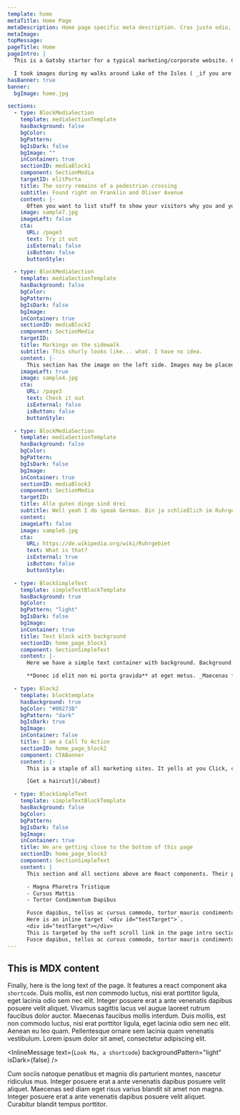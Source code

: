 ```yaml
---
template: home
metaTitle: Home Page
metaDescription: Home page specific meta description. Cras justo odio, dapibus ac facilisis in, egestas eget quam.
metaImage:
topMessage:
pageTitle: Home
pageIntro: |
  This is a Gatsby starter for a typical marketing/corporate website. Content is created with [MDX](https://www.gatsbyjs.org/docs/mdx/). It lets you write JSX embedded inside Markdown. It’s a great combination because it allows you to use Markdown’s terse syntax (such as # Heading) for your content and JSX for more advanced, or reusable components. This page is using several components and then at the bottom there is also some markdown body text.

  I took images during my walks around Lake of the Isles ( _if you are from Minneapolis you know where that is_ ) to provide some interesting visuals. This home page features a simple banner and startes with an introduction that features a somewhat larger font size, well, it is an intro after all. Inside this intro you'll find an [in-page link to a section below. Please click it.](#testTarget). Throughout the site smooth scrolling is implemented with [smooth-scroll](https://github.com/cferdinandi/smooth-scroll) a plugin by _cferdinandi_. I'd have liked to use `scroll-behavior: smooth;` which is browser native but Safari doesn't support it and a couple of polyfills didn't seem to work. Once you start scrolling a back-to-top link will appear in the lower right corner of the page, which will scroll the page back to... wait for it... the top of the page.
hasBanner: true
banner:
  bgImage: home.jpg

sections:
  - type: BlockMediaSection
    template: mediaSectionTemplate
    hasBackground: false
    bgColor:
    bgPattern:
    bgIsDark: false
    bgImage: ""
    inContainer: true
    sectionID: mediaBlock1
    component: SectionMedia
    targetID: elitPorta
    title: The sorry remains of a pedestrian crossing
    subtitle: Found right on Franklin and Oliver Avenue
    content: |-
      Often you want to list stuff to show your visitors why you and your products make a difference. A pattern that is often used is the media object pattern. This name was coined by Nicole Sullivan in her Stubbornella blogpost [THE MEDIA OBJECT SAVES HUNDREDS OF LINES OF CODE](http://www.stubbornella.org/content/2010/06/25/the-media-object-saves-hundreds-of-lines-of-code/). This section has a h2 header, some prose and a call to action. And, of course, an image on the right side. Note that all section header conform to AP Style Capitalization Rules. I am using the [ap-style-title-case plugin](https://www.npmjs.com/package/ap-style-title-case) by _wooorm_ for that.
    image: sample7.jpg
    imageLeft: false
    cta:
      URL: /page3
      text: Try it out
      isExternal: false
      isButton: false
      buttonStyle:

  - type: BlockMediaSection
    template: mediaSectionTemplate
    hasBackground: false
    bgColor:
    bgPattern:
    bgIsDark: false
    bgImage:
    inContainer: true
    sectionID: mediaBlock2
    component: SectionMedia
    targetID:
    title: Markings on the sidewalk
    subtitle: This shurly looks like... what. I have no idea.
    content: |-
      This section has the image on the left side. Images may be placed on either side of the section. Here we use an altenating arrangement to arrive at a ZigZag pattern. I coined this name all by myself ;-) And to make it interesting there is another page link to [scroll to the section above](#elitPorta).
    imageLeft: true
    image: sample4.jpg
    cta:
      URL: /page3
      text: Check it out
      isExternal: false
      isButton: false
      buttonStyle:

  - type: BlockMediaSection
    template: mediaSectionTemplate
    hasBackground: false
    bgColor:
    bgPattern:
    bgIsDark: false
    bgImage:
    inContainer: true
    sectionID: mediaBlock3
    component: SectionMedia
    targetID:
    title: Alle guten dinge sind drei
    subtitle: Well yeah I do speak German. Bin ja schließlich im Ruhrgebiet geboren.
    content:
    imageLeft: false
    image: sample6.jpg
    cta:
      URL: https://de.wikipedia.org/wiki/Ruhrgebiet
      text: What is that?
      isExternal: true
      isButton: false
      buttonStyle:

  - type: BlockSimpleText
    template: simpleTextBlockTemplate
    hasBackground: true
    bgColor:
    bgPattern: "light"
    bgIsDark: false
    bgImage:
    inContainer: true
    title: Text block with background
    sectionID: home_page_block1
    component: SectionSimpleText
    content: |-
      Here we have a simple text container with background. Background is courtesy of [Gradient Magic](https://www.gradientmagic.com/), a free gallery of fantastic and unique CSS gradients. Since we are using MDX to author content, this content may also include react components. In this website I am using this capability like Wordpress uses Shortcodes. An example is used down a couple of sections.

      **Donec id elit non mi porta gravida** at eget metus. _Maecenas faucibus mollis interdum_. Fusce dapibus, tellus ac cursus commodo, tortor mauris condimentum nibh, ut fermentum massa justo sit amet risus. Maecenas faucibus mollis interdum. Duis mollis, **est non commodo luctus**, nisi erat porttitor ligula, eget lacinia odio sem nec elit.

  - type: Block2
    template: blocktemplate
    hasBackground: true
    bgColor: "#00273B"
    bgPattern: "dark"
    bgIsDark: true
    bgImage:
    inContainer: false
    title: I am a Call To Action
    sectionID: home_page_block2
    component: CTABanner
    content: |-
      This is a staple of all marketing sites. It yells at you Click, click, click ME. Can't miss this. _This is also an example of a full-width background._

      [Get a haircut](/about)

  - type: BlockSimpleText
    template: simpleTextBlockTemplate
    hasBackground: false
    bgColor:
    bgPattern:
    bgIsDark: false
    bgImage:
    inContainer: true
    title: We are getting close to the bottom of this page
    sectionID: home_page_block3
    component: SectionSimpleText
    content: |
      This section and all sections above are React components. Their props are defined in the Frontmatter of this page. This section is the last one of these. Nothing special here, just a text-based section.

      - Magna Pharetra Tristique
      - Cursus Mattis
      - Tortor Condimentum Dapibus

      Fusce dapibus, tellus ac cursus commodo, tortor mauris condimentum nibh, ut fermentum massa justo sit amet risus. Maecenas sed diam eget risus varius blandit sit amet non magna. Fusce dapibus, tellus ac cursus commodo, tortor mauris condimentum nibh, ut fermentum massa justo sit amet risus. Nullam quis risus eget urna mollis ornare vel eu leo. Integer posuere erat a ante venenatis dapibus posuere velit aliquet.
      Here is an inline target `<div id="testTarget">`. 
      <div id="testTarget"></div> 
      This is targeted by the soft scroll link in the page intro section.
      Fusce dapibus, tellus ac cursus commodo, tortor mauris condimentum nibh, ut fermentum massa justo sit amet risus. Nulla vitae elit libero, a pharetra augue. Curabitur blandit tempus porttitor. Cras justo odio, dapibus ac facilisis in, egestas eget quam. Vivamus sagittis lacus vel augue laoreet rutrum faucibus dolor auctor. Nullam quis risus eget urna mollis ornare vel eu leo.
---
```


## This is MDX content

Finally, here is the long text of the page. It features a react component aka `shortcode`. Duis mollis, est non commodo luctus, nisi erat porttitor ligula, eget lacinia odio sem nec elit. Integer posuere erat a ante venenatis dapibus posuere velit aliquet. Vivamus sagittis lacus vel augue laoreet rutrum faucibus dolor auctor. Maecenas faucibus mollis interdum. Duis mollis, est non commodo luctus, nisi erat porttitor ligula, eget lacinia odio sem nec elit. Aenean eu leo quam. Pellentesque ornare sem lacinia quam venenatis vestibulum. Lorem ipsum dolor sit amet, consectetur adipiscing elit.

<InlineMessage text={`Look Ma, a shortcode`} backgroundPattern="light" isDark={false} />

Cum sociis natoque penatibus et magnis dis parturient montes, nascetur ridiculus mus. Integer posuere erat a ante venenatis dapibus posuere velit aliquet. Maecenas sed diam eget risus varius blandit sit amet non magna. Integer posuere erat a ante venenatis dapibus posuere velit aliquet. Curabitur blandit tempus porttitor.
